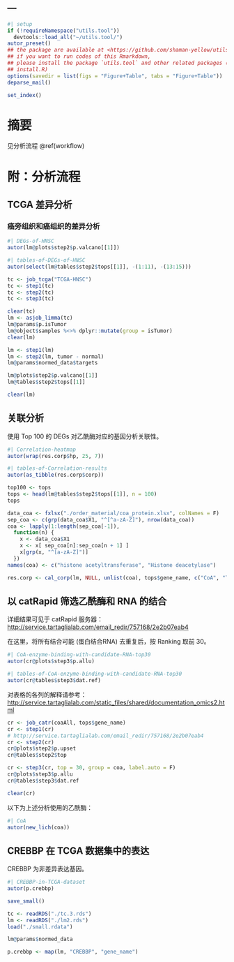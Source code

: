 ---
---

```r
#| setup
if (!requireNamespace("utils.tool"))
  devtools::load_all("~/utils.tool/")
autor_preset()
## the package are available at <https://github.com/shaman-yellow/utils.tool>
## if you want to run codes of this Rmarkdown,
## please install the package `utils.tool` and other related packages (run
## install.R)
options(savedir = list(figs = "Figure+Table", tabs = "Figure+Table"))
deparse_mail()
```

```r
set_index()
```

# 摘要 {#abstract}

见分析流程 \@ref(workflow)

# 附：分析流程 {#workflow}

## TCGA 差异分析

### 癌旁组织和癌组织的差异分析

```r
#| DEGs-of-HNSC
autor(lm@plots$step2$p.valcano[[1]])
```

```r
#| tables-of-DEGs-of-HNSC
autor(select(lm@tables$step2$tops[[1]], -(1:11), -(13:15)))
```

```r
tc <- job_tcga("TCGA-HNSC")
tc <- step1(tc)
tc <- step2(tc)
tc <- step3(tc)

clear(tc)
lm <- asjob_limma(tc)
lm@params$p.isTumor
lm@object$samples %<>% dplyr::mutate(group = isTumor)
clear(lm)

lm <- step1(lm)
lm <- step2(lm, tumor - normal)
lm@params$normed_data$targets

lm@plots$step2$p.valcano[[1]]
lm@tables$step2$tops[[1]]

clear(lm)
```

## 关联分析

使用 Top 100 的 DEGs 对乙酰酶对应的基因分析关联性。

```r
#| Correlation-heatmap
autor(wrap(res.corp$hp, 25, 7))
```

```r
#| tables-of-Correlation-results
autor(as_tibble(res.corp$corp))
```

```r
top100 <- tops
tops <- head(lm@tables$step2$tops[[1]], n = 100)
tops
```

```r
data_coa <- fxlsx("./order_material/coa_protein.xlsx", colNames = F)
sep_coa <- c(grp(data_coa$X1, "^[^a-zA-Z]"), nrow(data_coa))
coa <- lapply(1:length(sep_coa[-1]),
  function(n) {
    x <- data_coa$X1
    x <- x[ sep_coa[n]:sep_coa[n + 1] ]
    x[grp(x, "^[a-zA-Z]")]
  })
names(coa) <- c("histone acetyltransferase", "Histone deacetylase")
```

```r
res.corp <- cal_corp(lm, NULL, unlist(coa), tops$gene_name, c("CoA", "Tops"))
```

## 以 catRapid 筛选乙酰酶和 RNA 的结合

详细结果可见于 catRapid 服务器： <http://service.tartaglialab.com/email_redir/757168/2e2b07eab4>

在这里，将所有结合可能 (蛋白结合RNA) 去重复后，按 Ranking 取前 30。

```r
#| CoA-enzyme-binding-with-candidate-RNA-top30
autor(cr@plots$step3$p.allu)
```

```r
#| tables-of-CoA-enzyme-binding-with-candidate-RNA-top30
autor(cr@tables$step3$dat.ref)
```

对表格的各列的解释请参考： <http://service.tartaglialab.com/static_files/shared/documentation_omics2.html>

```r
cr <- job_catr(coaAll, tops$gene_name)
cr <- step1(cr)
# http://service.tartaglialab.com/email_redir/757168/2e2b07eab4
cr <- step2(cr)
cr@plots$step2$p.upset
cr@tables$step2$top

cr <- step3(cr, top = 30, group = coa, label.auto = F)
cr@plots$step3$p.allu
cr@tables$step3$dat.ref

clear(cr)
```

以下为上述分析使用的乙酰酶：

```r
#| CoA
autor(new_lich(coa))
```

## CREBBP 在 TCGA 数据集中的表达

CREBBP 为非差异表达基因。

```r
#| CREBBP-in-TCGA-dataset
autor(p.crebbp)
```

```r
save_small()

tc <- readRDS("./tc.3.rds")
lm <- readRDS("./lm2.rds")
load("./small.rdata")

lm@params$normed_data

p.crebbp <- map(lm, "CREBBP", "gene_name")
```


